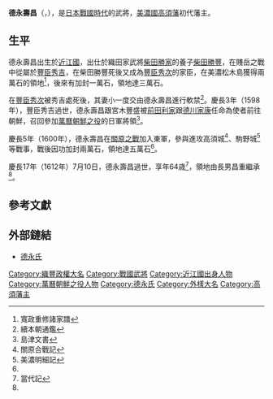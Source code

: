 {{Infobox officeholder 
| name= 德永壽昌
| image= 
| caption= 

| order={{link-ja|高須藩|高須藩}}藩主
| term_start=1600年
| term_end=1612年
| predecessor= 新設
| successor= {{link-ja|德永昌重|徳永昌重}}

| order1={{link-ja|美濃高松藩|美濃高松藩}}藩主
| term_start1=1583年
| term_end1=1600年
| predecessor1= 新設
| successor1= 廢藩

| birth_date=1549年<br />（天文18年）
| birth_place= 
| death_date={{Death date and age|1612|8|6|1549}}<br />（慶長17年7月10日）
| death_place= 
| module = {{日本武士 |child=yes
|時代= 
|改名= 
|戒名= 
|墓所= 
|官位= 
|主君= 
|藩= 
|氏族=[[德永氏|德永氏]]
|父母= 
|兄弟= 
 }}
}}
'''德永壽昌'''（{{jpn|j=徳永 寿昌|hg=とくなが ながまさ|rm=Tokunaga Nagamasa}}，{{bd|1549年||1612年|8月6日|catIdx=Tokunaga Nagamasa}}），是[[日本戰國時代|日本戰國時代]]的武將，[[美濃國|美濃國]][[高須藩|高須藩]]初代藩主。

==生平==
德永壽昌出生於[[近江國|近江國]]，出仕於織田家武將[[柴田勝家|柴田勝家]]的養子[[柴田勝豐|柴田勝豐]]，在賤岳之戰中從屬於[[豐臣秀吉|豐臣秀吉]]，在柴田勝豐死後又成為[[豐臣秀次|豐臣秀次]]的家臣，在美濃松木島獲得兩萬石的領地<ref name="#1">寬政重修諸家譜</ref>，後來有加封一萬石，領地達三萬石。

在[[豐臣秀次|豐臣秀次]]被秀吉處死後，其妻小一度交由德永壽昌進行軟禁<ref>續本朝通鑑</ref>。慶長3年（1598年），豐臣秀吉過世，德永壽昌跟宮木豐盛被[[前田利家|前田利家]]跟[[德川家康|德川家康]]任命為使者前往朝鮮，召回參加[[萬曆朝鮮之役|萬曆朝鮮之役]]的日軍將領<ref>島津文書</ref>。

慶長5年（1600年），德永壽昌在[[關原之戰|關原之戰]]加入東軍，參與進攻高須城<ref>關原合戰記</ref>、駒野城<ref>美濃明細記</ref>等戰事，戰後因功加封兩萬石，領地達五萬石<ref name="#1"/>。

慶長17年（1612年）7月10日，德永壽昌過世，享年64歳<ref>當代記</ref>，領地由長男昌重繼承<ref name="#1"/>。

==參考文獻==
{{reflist}}

==外部鏈結==
* [http://www2.harimaya.com/sengoku/html/tokunaga.html 德永氏] {{Wayback|url=http://www2.harimaya.com/sengoku/html/tokunaga.html |date=20170328223850 }}

{{高須藩主|德永氏|初代|1600年 - 1612年}}
[[Category:織豐政權大名|Category:織豐政權大名]]
[[Category:戰國武將|Category:戰國武將]]
[[Category:近江國出身人物|Category:近江國出身人物]]
[[Category:萬曆朝鮮之役人物|Category:萬曆朝鮮之役人物]]
[[Category:德永氏|Category:德永氏]]
[[Category:外樣大名|Category:外樣大名]]
[[Category:高須藩主|Category:高須藩主]]